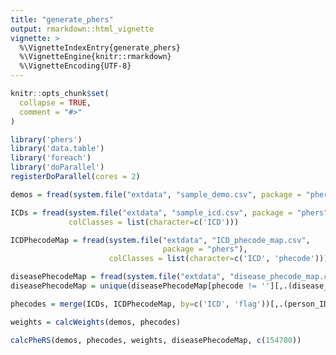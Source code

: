 ```yaml
---
title: "generate_phers"
output: rmarkdown::html_vignette
vignette: >
  %\VignetteIndexEntry{generate_phers}
  %\VignetteEngine{knitr::rmarkdown}
  %\VignetteEncoding{UTF-8}
---
```


```r
knitr::opts_chunk$set(
  collapse = TRUE,
  comment = "#>"
)
```

```r
library('phers')
library('data.table')
library('foreach')
library('doParallel')
registerDoParallel(cores = 2)
```


```r
demos = fread(system.file("extdata", "sample_demo.csv", package = "phers"))

ICDs = fread(system.file("extdata", "sample_icd.csv", package = "phers"), 
             colClasses = list(character=c('ICD')))

ICDPhecodeMap = fread(system.file("extdata", "ICD_phecode_map.csv", 
                                  package = "phers"), 
                      colClasses = list(character=c('ICD', 'phecode')))

diseasePhecodeMap = fread(system.file("extdata", "disease_phecode_map.csv", package = "phers"), colClasses = list(character=c('phecode')))
diseasePhecodeMap = unique(diseasePhecodeMap[phecode != ''][,.(disease_ID, phecode)])
```


```r
phecodes = merge(ICDs, ICDPhecodeMap, by=c('ICD', 'flag'))[,.(person_ID, phecode)]

weights = calcWeights(demos, phecodes)

calcPheRS(demos, phecodes, weights, diseasePhecodeMap, c(154700))
```

